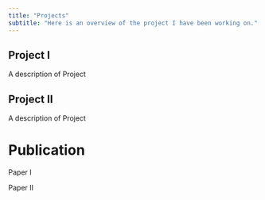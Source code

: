 ```yaml
---
title: "Projects"
subtitle: "Here is an overview of the project I have been working on."
---
```


## Project I

A description of Project

## Project II

A description of Project

# Publication

Paper I

Paper II